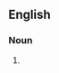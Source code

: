 {{also|technomad}}
==English==

===Noun===
{{en-noun}}

# {{alternative spelling of|technomad|lang=en}}